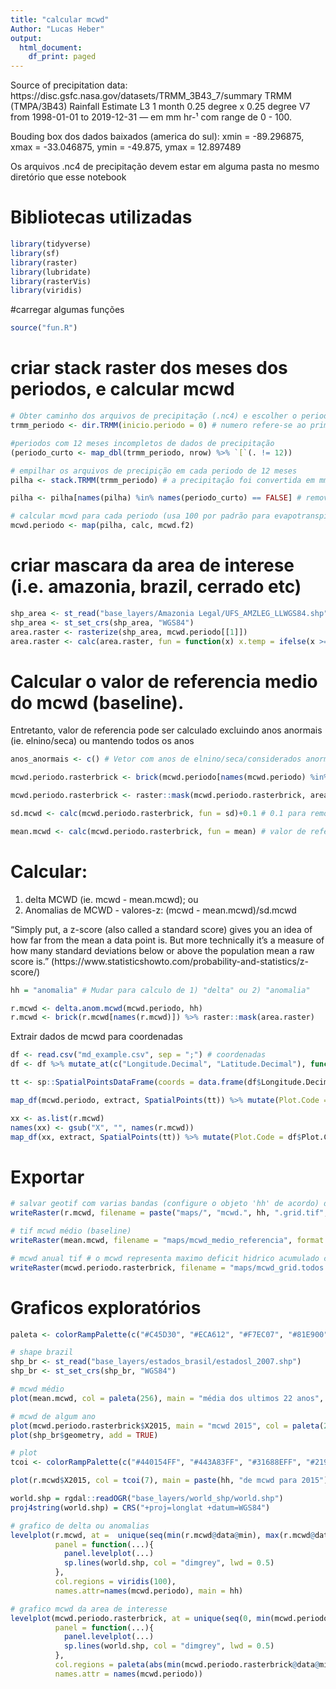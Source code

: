 ```yaml
---
title: "calcular mcwd"
Author: "Lucas Heber"
output:
  html_document:
    df_print: paged
---
```


Source of precipitation data: https://disc.gsfc.nasa.gov/datasets/TRMM_3B43_7/summary
TRMM (TMPA/3B43) Rainfall Estimate L3 1 month 0.25 degree x 0.25 degree V7 from 1998-01-01 to 2019-12-31 --- em mm hr-¹ com range de 0 - 100. 

Bouding box dos dados baixados (america do sul): xmin = -89.296875, xmax = -33.046875, ymin = -49.875, ymax = 12.897489

Os arquivos .nc4 de precipitação devem estar em alguma pasta no mesmo diretório que esse notebook

# Bibliotecas utilizadas
```r
library(tidyverse)
library(sf)
library(raster)
library(lubridate)
library(rasterVis)
library(viridis)
```

#carregar algumas funções
```r
source("fun.R")
```

# criar stack raster dos meses dos periodos, e calcular mcwd
```r
# Obter caminho dos arquivos de precipitação (.nc4) e escolher o periodo considerado 
trmm_periodo <- dir.TRMM(inicio.periodo = 0) # numero refere-se ao primeiro mês de um periodo de 12 meses;i.e. jan-dez = 0  ou, fev-jan = 1

#periodos com 12 meses incompletos de dados de precipitação
(periodo_curto <- map_dbl(trmm_periodo, nrow) %>% `[`(. != 12))

# empilhar os arquivos de precipição em cada periodo de 12 meses
pilha <- stack.TRMM(trmm_periodo) # a precipitação foi convertida em mm por mês

pilha <- pilha[names(pilha) %in% names(periodo_curto) == FALSE] # remover periodos com precipitação incompleta (menos que doze meses). Retorna 'named numeric(0)' se nenhum mês é removido.

# calcular mcwd para cada periodo (usa 100 por padrão para evapotranspiraçaõ)
mcwd.periodo <- map(pilha, calc, mcwd.f2)
```

# criar mascara da area de interese (i.e. amazonia, brazil, cerrado etc)
```r
shp_area <- st_read("base_layers/Amazonia Legal/UFS_AMZLEG_LLWGS84.shp") # exemplo com shape da amazonia legal
shp_area <- st_set_crs(shp_area, "WGS84") 
area.raster <- rasterize(shp_area, mcwd.periodo[[1]])
area.raster <- calc(area.raster, fun = function(x) x.temp = ifelse(x >= 1, 1, NA))
```

# Calcular o valor de referencia medio do mcwd (baseline).
Entretanto, valor de referencia pode ser calculado excluindo anos anormais (ie. elnino/seca) ou mantendo todos os anos
```r
anos_anormais <- c() # Vetor com anos de elnino/seca/considerados anormais escolhidos

mcwd.periodo.rasterbrick <- brick(mcwd.periodo[names(mcwd.periodo) %in% c(anos_anormais) == FALSE]) # remover anos anormais escolhidos. Se o objeto 'anos_anormais' é vazio nenhum ano é excluido.

mcwd.periodo.rasterbrick <- raster::mask(mcwd.periodo.rasterbrick, area.raster) # recortar raster mcwd usando mascara da área de interesse

sd.mcwd <- calc(mcwd.periodo.rasterbrick, fun = sd)+0.1 # 0.1 para remover divisão por zero; desvio padrao dos valores de referencia de mcwd

mean.mcwd <- calc(mcwd.periodo.rasterbrick, fun = mean) # valor de referencia medio do mcwd
```

# Calcular: 
1) delta MCWD (ie. mcwd - mean.mcwd); ou 
2) Anomalias de MCWD - valores-z: (mcwd - mean.mcwd)/sd.mcwd

"Simply put, a z-score (also called a standard score) gives you an idea of how far from the mean a data point is. But more technically it’s a measure of how many standard deviations below or above the population mean a raw score is."
(https://www.statisticshowto.com/probability-and-statistics/z-score/)

```r
hh = "anomalia" # Mudar para calculo de 1) "delta" ou 2) "anomalia"

r.mcwd <- delta.anom.mcwd(mcwd.periodo, hh)
r.mcwd <- brick(r.mcwd[names(r.mcwd)]) %>% raster::mask(area.raster)
```

Extrair dados de mcwd para coordenadas 
```r
df <- read.csv("md_example.csv", sep = ";") # coordenadas
df <- df %>% mutate_at(c("Longitude.Decimal", "Latitude.Decimal"), function(x) x + 0.000001) # tonar cooordenadas mais precisas

tt <- sp::SpatialPointsDataFrame(coords = data.frame(df$Longitude.Decimal, df$Latitude.Decimal), data = data.frame(df$Plot.Code), proj4string = CRS("+proj=longlat +datum=WGS84"))

map_df(mcwd.periodo, extract, SpatialPoints(tt)) %>% mutate(Plot.Code = df$Plot.Code) %>% write.csv(file = "mcwd_anual_coord.csv")

xx <- as.list(r.mcwd)
names(xx) <- gsub("X", "", names(r.mcwd))
map_df(xx, extract, SpatialPoints(tt)) %>% mutate(Plot.Code = df$Plot.Code) %>% write.csv(file = paste("mcwd_", hh, "_coord.csv", sep = ""))
```

# Exportar 
```r
# salvar geotif com varias bandas (configure o objeto 'hh' de acordo) delta ou anomalia
writeRaster(r.mcwd, filename = paste("maps/", "mcwd.", hh, ".grid.tif", sep = ""), format = "GTiff", overwrite =  TRUE, options = c("INTERLEAVE=BAND", "COMPRESS=LZW"))

# tif mcwd médio (baseline)
writeRaster(mean.mcwd, filename = "maps/mcwd_medio_referencia", format = "GTiff", overwrite = TRUE)

# mcwd anual tif # o mcwd representa maximo deficit hidrico acumulado com número abaixo de zero
writeRaster(mcwd.periodo.rasterbrick, filename = "maps/mcwd_grid.todos.os.anos.tif", format = "GTiff", overwrite = TRUE, options=c("INTERLEAVE=BAND","COMPRESS=LZW"))
```

# Graficos exploratórios
```r
paleta <- colorRampPalette(c("#C45D30", "#ECA612", "#F7EC07", "#81E900", "#0CCD25", "#1B9B82", "#0E3B65"))

# shape brazil
shp_br <- st_read("base_layers/estados_brasil/estadosl_2007.shp")
shp_br <- st_set_crs(shp_br, "WGS84") 

# mcwd médio
plot(mean.mcwd, col = paleta(256), main = "média dos ultimos 22 anos", ylim = c(-20,15), xlim = c(-80.9, -41.9));plot(shp_br$geometry, add = TRUE)

# mcwd de algum ano
plot(mcwd.periodo.rasterbrick$X2015, main = "mcwd 2015", col = paleta(256), ylim = c(-20,15), xlim = c(-80.9, -41.9))
plot(shp_br$geometry, add = TRUE)

# plot
tcoi <- colorRampPalette(c("#440154FF", "#443A83FF", "#31688EFF", "#21908CFF", "#f2f0f7", "#8FD744FF", "#FDE725FF"))

plot(r.mcwd$X2015, col = tcoi(7), main = paste(hh, "de mcwd para 2015"), ylim = c(-20,15), xlim = c(-80.9, -41.9));plot(shp_br$geometry, add = TRUE)
```


```r
world.shp = rgdal::readOGR("base_layers/world_shp/world.shp")
proj4string(world.shp) = CRS("+proj=longlat +datum=WGS84")

# grafico de delta ou anomalias
levelplot(r.mcwd, at =  unique(seq(min(r.mcwd@data@min), max(r.mcwd@data@max), length = 50)), ylim=c(-20,15), xlim=c(-80.9, -41.9), 
          panel = function(...){
            panel.levelplot(...)
            sp.lines(world.shp, col = "dimgrey", lwd = 0.5)
          },
          col.regions = viridis(100), 
          names.attr=names(mcwd.periodo), main = hh)

# grafico mcwd da area de interesse
levelplot(mcwd.periodo.rasterbrick, at = unique(seq(0, min(mcwd.periodo.rasterbrick@data@min), length = 50)), ylim = c(-20,15), xlim = c(-80.9, -41.9), 
          panel = function(...){
            panel.levelplot(...)
            sp.lines(world.shp, col = "dimgrey", lwd = 0.5)
          },
          col.regions = paleta(abs(min(mcwd.periodo.rasterbrick@data@min)/10)), 
          names.attr = names(mcwd.periodo))
```
